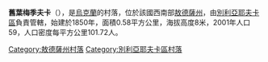 {{coord|46|44|9|N|30|35|48|E|scale:30000|display=title}}

'''舊葉梅季夫卡'''（{{lang-uk|Стара Еметівка}}），是[[烏克蘭|烏克蘭]]的村落，位於該國西南部[[敖德薩州|敖德薩州]]，由[[別利亞耶夫卡區_(烏克蘭)|別利亞耶夫卡區]]負責管轄，始建於1850年，面積0.58平方公里，海拔高度8米，2001年人口59，人口密度每平方公里101.72人。

{{DEFAULTSORT:Стара Еметівка}}
[[Category:敖德薩州村落|Category:敖德薩州村落]]
[[Category:別利亞耶夫卡區村落|Category:別利亞耶夫卡區村落]]


{{Odessa-geo-stub}}